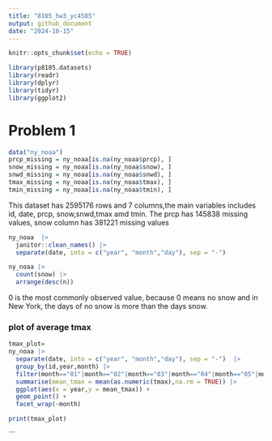 ```yaml
---
title: "8105_hw3_yc4585"
output: github_document
date: "2024-10-15"
---
```


```r
knitr::opts_chunk$set(echo = TRUE)
```

```r
library(p8105.datasets)
library(readr)
library(dplyr)
library(tidyr)
library(ggplot2)
```

# Problem 1
```r
data("ny_noaa")
prcp_missing = ny_noaa[is.na(ny_noaa$prcp), ]
snow_missing = ny_noaa[is.na(ny_noaa$snow), ]
snwd_missing = ny_noaa[is.na(ny_noaa$snwd), ]
tmax_missing = ny_noaa[is.na(ny_noaa$tmax), ]
tmin_missing = ny_noaa[is.na(ny_noaa$tmin), ]

```
This dataset has 2595176 rows and 7 columns,the main variables includes id, date, prcp, snow,snwd,tmax amd tmin. The prcp has 145838 missing values, snow column has 381221 missing values


```r
ny_noaa  |>
  janitor::clean_names() |>
  separate(date, into = c("year", "month","day"), sep = "-") 

ny_noaa |>
  count(snow) |>
  arrange(desc(n))
```
0 is the most commonly observed value, because 0 means no snow and in New York, the days of no snow is more than the days snow.

### plot of average tmax
```r
tmax_plot=
ny_noaa |>
  separate(date, into = c("year", "month","day"), sep = "-")  |>
  group_by(id,year,month) |>
  filter(month=="01"|month=="02"|month=="03"|month=="04"|month=="05"|month=="06"|month=="07") |>
  summarise(mean_tmax = mean(as.numeric(tmax),na.rm = TRUE)) |>
  ggplot(aes(x = year,y = mean_tmax)) +
  geom_point() +
  facet_wrap(~month)

print(tmax_plot)
```

```

